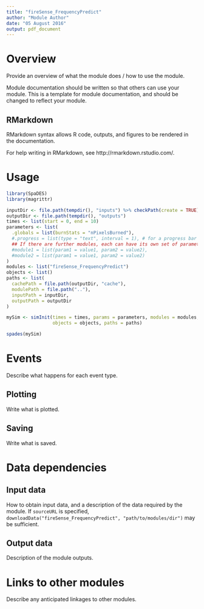 ```yaml
---
title: "fireSense_FrequencyPredict"
author: "Module Author"
date: "05 August 2016"
output: pdf_document
---
```


# Overview

Provide an overview of what the module does / how to use the module.

Module documentation should be written so that others can use your module.
This is a template for module documentation, and should be changed to reflect your module.

## RMarkdown

RMarkdown syntax allows R code, outputs, and figures to be rendered in the documentation.

For help writing in RMarkdown, see http://rmarkdown.rstudio.com/.

# Usage

```r
library(SpaDES)
library(magrittr)

inputDir <- file.path(tempdir(), "inputs") %>% checkPath(create = TRUE)
outputDir <- file.path(tempdir(), "outputs")
times <- list(start = 0, end = 10)
parameters <- list(
  .globals = list(burnStats = "nPixelsBurned"),
  #.progress = list(type = "text", interval = 1), # for a progress bar
  ## If there are further modules, each can have its own set of parameters:
  #module1 = list(param1 = value1, param2 = value2),
  #module2 = list(param1 = value1, param2 = value2)
)
modules <- list("fireSense_FrequencyPredict")
objects <- list()
paths <- list(
  cachePath = file.path(outputDir, "cache"),
  modulePath = file.path(".."),
  inputPath = inputDir,
  outputPath = outputDir
)

mySim <- simInit(times = times, params = parameters, modules = modules,
                 objects = objects, paths = paths)

spades(mySim)
```

# Events

Describe what happens for each event type.

## Plotting

Write what is plotted.

## Saving

Write what is saved.

# Data dependencies

## Input data

How to obtain input data, and a description of the data required by the module.
If `sourceURL` is specified, `downloadData("fireSense_FrequencyPredict", "path/to/modules/dir")` may be sufficient.

## Output data

Description of the module outputs.

# Links to other modules

Describe any anticipated linkages to other modules.

